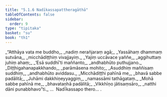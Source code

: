 ```yaml
---
title: "5.1.6 Nadīkassapattheragāthā"
tableOfContents: false
sidebar:
  order: 9
type: "tipitaka"
basket: "su"
book: "th1"
---
```



<DynamicBreadcrumb />

<Division number="340" book="th1">

<Paragraph number="597" type="verses" book="th1">
_“Atthāya vata me buddho,_  
_nadiṃ nerañjaraṃ agā;_  
_Yassāhaṃ dhammaṃ sutvāna,_  
_micchādiṭṭhiṃ vivajjayiṃ._  

</Paragraph>

</Division>
<Division number="341" book="th1">

<Paragraph number="598" type="verses" book="th1">
_Yajiṃ uccāvace yaññe,_  
_aggihuttaṃ juhiṃ ahaṃ;_  
_‘Esā suddhī’ti maññanto,_  
_andhabhūto puthujjano._  

</Paragraph>

</Division>
<Division number="342" book="th1">

<Paragraph number="599" type="verses" book="th1">
_Diṭṭhigahanapakkhando,_  
_parāmāsena mohito;_  
_Asuddhiṃ maññisaṃ suddhiṃ,_  
_andhabhūto aviddasu._  

</Paragraph>

</Division>
<Division number="343" book="th1">

<Paragraph number="600" type="verses" book="th1">
_Micchādiṭṭhi pahīnā me,_  
_bhavā sabbe padālitā;_  
_Juhāmi dakkhiṇeyyaggiṃ,_  
_namassāmi tathāgataṃ._  

</Paragraph>

</Division>
<Division number="344" book="th1">

<Paragraph number="601" type="verses" book="th1">
_Mohā sabbe pahīnā me,_  
_bhavataṇhā padālitā;_  
_Vikkhīṇo jātisaṃsāro,_  
_natthi dāni punabbhavo”ti._  


</Paragraph>
</Division>

<Paragraph number="602" type="center" book="th1">
…  Nadīkassapo thero… .
</Paragraph>